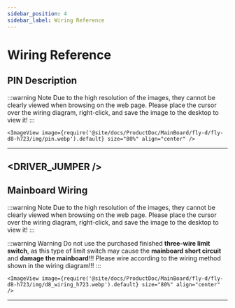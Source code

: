 ```yaml
---
sidebar_position: 4
sidebar_label: Wiring Reference
---
```




# Wiring Reference
## PIN Description

:::warning Note
Due to the high resolution of the images, they cannot be clearly viewed when browsing on the web page. Please place the cursor over the wiring diagram, right-click, and save the image to the desktop to view it!
:::

    <ImageView image={require('@site/docs/ProductDoc/MainBoard/fly-d/fly-d8-h723/img/pin.webp').default} size="80%" align="center" />
---  

<DRIVER_JUMPER />
---

## Mainboard Wiring

:::warning Note
Due to the high resolution of the images, they cannot be clearly viewed when browsing on the web page. Please place the cursor over the wiring diagram, right-click, and save the image to the desktop to view it!
:::

:::warning Warning
Do not use the purchased finished **three-wire limit switch**, as this type of limit switch may cause the **mainboard short circuit** and **damage the mainboard**!!! Please wire according to the wiring method shown in the wiring diagram!!!
:::

    <ImageView image={require('@site/docs/ProductDoc/MainBoard/fly-d/fly-d8-h723/img/d8_wiring_h723.webp').default} size="80%" align="center" />
---
